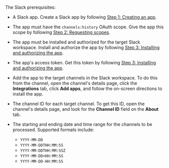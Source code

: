 The Slack prerequisites:

- A Slack app. Create a Slack app by following [Step 1: Creating an app](https://api.slack.com/quickstart#creating).
- The app must have the `channels:history` OAuth scope. Give the app this scope by following [Step 2: Requesting scopes](https://api.slack.com/quickstart#scopes).
- The app must be installed and authorized for the target Slack workspace. Install and authorize the app by following [Step 3: Installing and authorizing the app](https://api.slack.com/quickstart#installing).
- The app's access token. Get this token by following [Step 3: Installing and authorizing the app](https://api.slack.com/quickstart#installing).
- Add the app to the target channels in the Slack workspace. To do this from the channel, open the channel's details page, click the **Integrations** tab, click **Add apps**, and follow the on-screen directions to install the app.
- The channel ID for each target channel. To get this ID, open the channel's details page, and look for the **Channel ID** field on the **About** tab.
- The starting and ending date and time range for the channels to be processed. Supported formats include:

  - `YYYY-MM-DD`
  - `YYYY-MM-DDTHH:MM:SS`
  - `YYYY-MM-DDTHH:MM:SSZ`
  - `YYYY-MM-DD+HH:MM:SS`
  - `YYYY-MM-DD-HH:MM:SS`